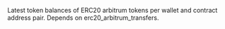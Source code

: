 Latest token balances of ERC20 arbitrum tokens per wallet and contract address pair. Depends on erc20_arbitrum_transfers.
